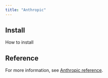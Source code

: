```yaml
---
title: "Anthropic"
---
```


## Install

How to install

## Reference

For more information, see [Anthropic reference](../reference/anthropic.mdx).
